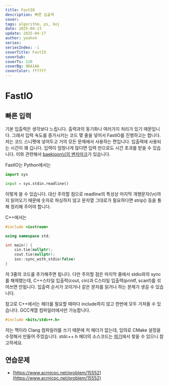 ```yaml
---
title: FastIO
description: 빠른 입출력
cover:
tags: algorithm, ps, boj
date: 2025-04-13
update: 2025-04-17
author: yeahx4
series: 
seriesIndex: -1
coverTitle: FastIO
coverSub: 
coverTs: 120
coverBg: 9DA1AA
coverColor: ffffff
---
```


# FastIO

## 빠른 입력

기본 입출력은 생각보다 느립니다. 출력과의 동기화나 여러가지 처리가 있기 때문입니다. 그래서 입력 속도를 증가시키는 코드 몇 줄을 넣어서 FastIO를 진행하고는 합니다. 저는 코드 스니펫에 넣어두고 거의 모든 문제에서 사용하는 편입니다. 입출력에 사용되는 시간이 꽤 깁니다. 입력이 엄청나게 많다면 입력 만으로도 시간 초과를 받을 수 있습니다. 이와 관련해서 [baekjoon님의 벤치마크](https://www.acmicpc.net/blog/view/56)가 있습니다.

FastIO는 Python에서는

```python
import sys

input = sys.stdin.readline()
```

이렇게 쓸 수 있습니다. 대신 주의할 점으로 readline의 특성상 마지막 개행문자(\n)까지 읽어오기 때문에 숫자로 파싱하지 않고 문자열 그대로가 필요하다면 strip() 등을 통해 정리해 주어야 합니다.

C++에서는

```cpp
#include <iostream>

using namespace std;

int main() {
    cin.tie(nullptr);
    cout.tie(nullptr);
    ios::sync_with_stdio(false)
}
```

저 3줄의 코드를 추가해주면 됩니다. 다만 주의할 점은 마지막 줄에서 stdio와의 sync를 해제했는데, C++스타일 입출력(cout, cin)과 C스타일 입출력(printf, scanf)를 섞어쓰면 안됩니다. 입출력 순서가 꼬이거나 같은 문자를 읽거나 하는 문제가 생길 수 있습니다.

참고로 C++에서는 헤더를 필요할 때마다 include하지 않고 한번에 모두 가져올 수 있습니다. GCC계열 컴파일러에서만 가능합니다.

```cpp
#include <bits/stdc++.h>
```

저는 맥이라 Clang 컴파일러를 쓰기 때문에 저 헤더가 없는데, 임의로 CMake 설정을 수정해서 만들어 주었습니다. stdc++.h 헤더의 소스코드는 [여기](https://gist.github.com/Einstrasse/ac0fe7d7450621a39364ed3b05cacd11)에서 찾을 수 있으니 참고하세요.



## 연습문제

* [https://www.acmicpc.net/problem/15552](https://www.acmicpc.net/problem/15552)
